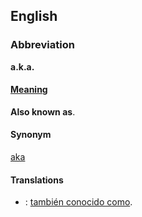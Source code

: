 ==English==

===Abbreviation===
'''a.k.a.'''

====[[Meaning]]====
'''Also known as'''.

====Synonym====
[[aka]]

====Translations====
*{{es}}: [[también conocido como]].